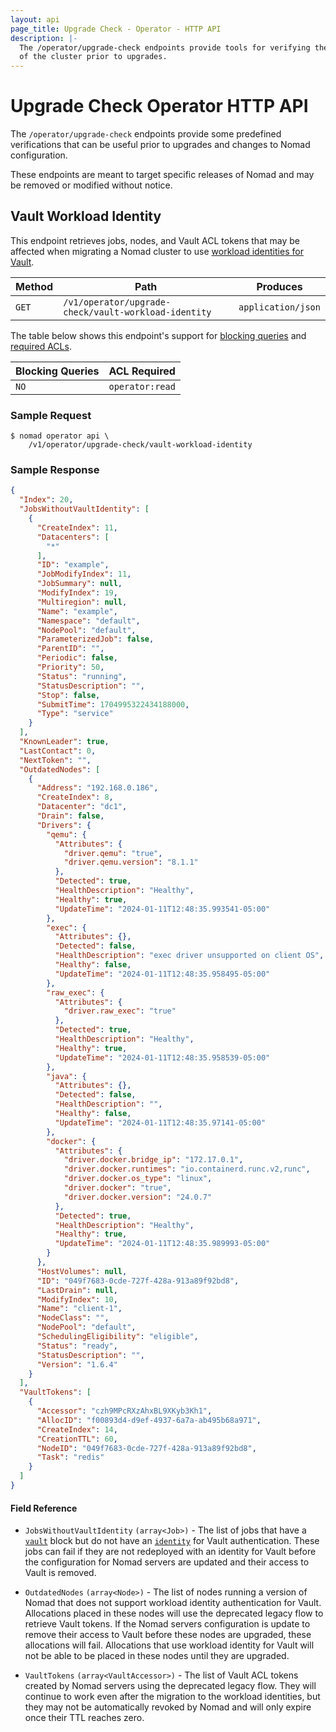 ```yaml
---
layout: api
page_title: Upgrade Check - Operator - HTTP API
description: |-
  The /operator/upgrade-check endpoints provide tools for verifying the state
  of the cluster prior to upgrades.
---
```


# Upgrade Check Operator HTTP API

The `/operator/upgrade-check` endpoints provide some predefined verifications
that can be useful prior to upgrades and changes to Nomad configuration.

<Note>

These endpoints are meant to target specific releases of Nomad and may be
removed or modified without notice.

</Note>

## Vault Workload Identity

This endpoint retrieves jobs, nodes, and Vault ACL tokens that may be affected
when migrating a Nomad cluster to use [workload identities for
Vault][nomad_acl_vault_wid].

| Method | Path                                                 | Produces           |
| ------ | ---------------------------------------------------- | ------------------ |
| `GET`  | `/v1/operator/upgrade-check/vault-workload-identity` | `application/json` |

The table below shows this endpoint's support for
[blocking queries](/nomad/api-docs#blocking-queries) and
[required ACLs](/nomad/api-docs#acls).

| Blocking Queries | ACL Required    |
| ---------------- | --------------- |
| `NO`             | `operator:read` |

### Sample Request

```shell-session
$ nomad operator api \
    /v1/operator/upgrade-check/vault-workload-identity
```

### Sample Response

```json
{
  "Index": 20,
  "JobsWithoutVaultIdentity": [
    {
      "CreateIndex": 11,
      "Datacenters": [
        "*"
      ],
      "ID": "example",
      "JobModifyIndex": 11,
      "JobSummary": null,
      "ModifyIndex": 19,
      "Multiregion": null,
      "Name": "example",
      "Namespace": "default",
      "NodePool": "default",
      "ParameterizedJob": false,
      "ParentID": "",
      "Periodic": false,
      "Priority": 50,
      "Status": "running",
      "StatusDescription": "",
      "Stop": false,
      "SubmitTime": 1704995322434188000,
      "Type": "service"
    }
  ],
  "KnownLeader": true,
  "LastContact": 0,
  "NextToken": "",
  "OutdatedNodes": [
    {
      "Address": "192.168.0.186",
      "CreateIndex": 8,
      "Datacenter": "dc1",
      "Drain": false,
      "Drivers": {
        "qemu": {
          "Attributes": {
            "driver.qemu": "true",
            "driver.qemu.version": "8.1.1"
          },
          "Detected": true,
          "HealthDescription": "Healthy",
          "Healthy": true,
          "UpdateTime": "2024-01-11T12:48:35.993541-05:00"
        },
        "exec": {
          "Attributes": {},
          "Detected": false,
          "HealthDescription": "exec driver unsupported on client OS",
          "Healthy": false,
          "UpdateTime": "2024-01-11T12:48:35.958495-05:00"
        },
        "raw_exec": {
          "Attributes": {
            "driver.raw_exec": "true"
          },
          "Detected": true,
          "HealthDescription": "Healthy",
          "Healthy": true,
          "UpdateTime": "2024-01-11T12:48:35.958539-05:00"
        },
        "java": {
          "Attributes": {},
          "Detected": false,
          "HealthDescription": "",
          "Healthy": false,
          "UpdateTime": "2024-01-11T12:48:35.97141-05:00"
        },
        "docker": {
          "Attributes": {
            "driver.docker.bridge_ip": "172.17.0.1",
            "driver.docker.runtimes": "io.containerd.runc.v2,runc",
            "driver.docker.os_type": "linux",
            "driver.docker": "true",
            "driver.docker.version": "24.0.7"
          },
          "Detected": true,
          "HealthDescription": "Healthy",
          "Healthy": true,
          "UpdateTime": "2024-01-11T12:48:35.989993-05:00"
        }
      },
      "HostVolumes": null,
      "ID": "049f7683-0cde-727f-428a-913a89f92bd8",
      "LastDrain": null,
      "ModifyIndex": 10,
      "Name": "client-1",
      "NodeClass": "",
      "NodePool": "default",
      "SchedulingEligibility": "eligible",
      "Status": "ready",
      "StatusDescription": "",
      "Version": "1.6.4"
    }
  ],
  "VaultTokens": [
    {
      "Accessor": "czh9MPcRXzAhxBL9XKyb3Kh1",
      "AllocID": "f00893d4-d9ef-4937-6a7a-ab495b68a971",
      "CreateIndex": 14,
      "CreationTTL": 60,
      "NodeID": "049f7683-0cde-727f-428a-913a89f92bd8",
      "Task": "redis"
    }
  ]
}
```

#### Field Reference

- `JobsWithoutVaultIdentity` `(array<Job>)` - The list of jobs that have a
  [`vault`][] block but do not have an [`identity`][] for Vault
  authentication. These jobs can fail if they are not redeployed with an
  identity for Vault before the configuration for Nomad servers are updated and
  their access to Vault is removed.

- `OutdatedNodes` `(array<Node>)` - The list of nodes running a version of
  Nomad that does not support workload identity authentication for Vault.
  Allocations placed in these nodes will use the deprecated legacy flow to
  retrieve Vault tokens. If the Nomad servers configuration is update to remove
  their access to Vault before these nodes are upgraded, these allocations will
  fail. Allocations that use workload identity for Vault will not be able to be
  placed in these nodes until they are upgraded.

- `VaultTokens` `(array<VaultAccessor>)` - The list of Vault ACL tokens created
  by Nomad servers using the deprecated legacy flow. They will continue to work
  even after the migration to the workload identities, but they may not be
  automatically revoked by Nomad and will only expire once their TTL reaches
  zero.


[`identity`]: /nomad/docs/job-specification/identity
[`vault`]: /nomad/docs/job-specification/vault
[nomad_acl_vault_wid]: /nomad/docs/secure/vault/acl#nomad-workload-identities

